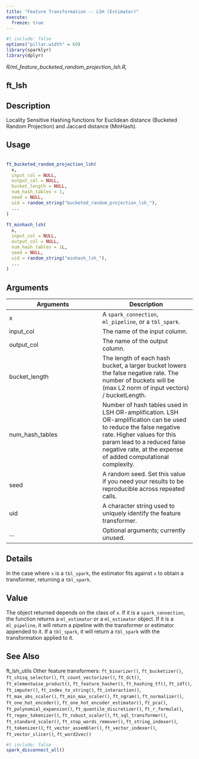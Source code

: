```yaml
---
title: "Feature Transformation -- LSH (Estimator)"
execute:
  freeze: true
---
```


```r
#| include: false
options("pillar.width" = 60)
library(sparklyr) 
library(dplyr)
```

*R/ml_feature_bucketed_random_projection_lsh.R,*

## ft_lsh

## Description
 Locality Sensitive Hashing functions for Euclidean distance   (Bucketed Random Projection) and Jaccard distance (MinHash). 


## Usage
```r
 
ft_bucketed_random_projection_lsh( 
  x, 
  input_col = NULL, 
  output_col = NULL, 
  bucket_length = NULL, 
  num_hash_tables = 1, 
  seed = NULL, 
  uid = random_string("bucketed_random_projection_lsh_"), 
  ... 
) 
 
ft_minhash_lsh( 
  x, 
  input_col = NULL, 
  output_col = NULL, 
  num_hash_tables = 1L, 
  seed = NULL, 
  uid = random_string("minhash_lsh_"), 
  ... 
) 
```

## Arguments
|Arguments|Description|
|---|---|
| x | A `spark_connection`, `ml_pipeline`, or a `tbl_spark`. |
| input_col | The name of the input column. |
| output_col | The name of the output column. |
| bucket_length | The length of each hash bucket, a larger bucket lowers the false negative rate. The number of buckets will be (max L2 norm of input vectors) / bucketLength. |
| num_hash_tables | Number of hash tables used in LSH OR-amplification. LSH OR-amplification can be used to reduce the false negative rate. Higher values for this param lead to a reduced false negative rate, at the expense of added  computational complexity. |
| seed | A random seed. Set this value if you need your results to be reproducible across repeated calls. |
| uid | A character string used to uniquely identify the feature transformer. |
| ... | Optional arguments; currently unused. |

## Details
 In the case where `x` is a `tbl_spark`, the estimator fits against `x` to obtain a transformer, returning a `tbl_spark`. 


## Value
 The object returned depends on the class of `x`. If it is a `spark_connection`, the function returns a `ml_estimator` or a `ml_estimator` object. If it is a `ml_pipeline`, it will return a pipeline with the transformer or estimator appended to it. If a `tbl_spark`, it will return a `tbl_spark` with the transformation  applied to it. 



## See Also
 ft_lsh_utils  Other feature transformers:  `ft_binarizer()`, `ft_bucketizer()`, `ft_chisq_selector()`, `ft_count_vectorizer()`, `ft_dct()`, `ft_elementwise_product()`, `ft_feature_hasher()`, `ft_hashing_tf()`, `ft_idf()`, `ft_imputer()`, `ft_index_to_string()`, `ft_interaction()`, `ft_max_abs_scaler()`, `ft_min_max_scaler()`, `ft_ngram()`, `ft_normalizer()`, `ft_one_hot_encoder()`, `ft_one_hot_encoder_estimator()`, `ft_pca()`, `ft_polynomial_expansion()`, `ft_quantile_discretizer()`, `ft_r_formula()`, `ft_regex_tokenizer()`, `ft_robust_scaler()`, `ft_sql_transformer()`, `ft_standard_scaler()`, `ft_stop_words_remover()`, `ft_string_indexer()`, `ft_tokenizer()`, `ft_vector_assembler()`, `ft_vector_indexer()`, `ft_vector_slicer()`, `ft_word2vec()` 


```r
#| include: false
spark_disconnect_all()
```
